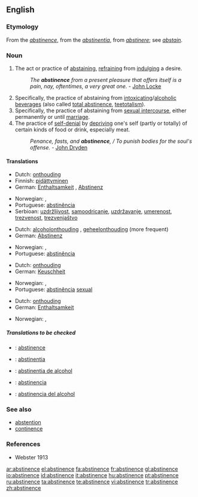 ==English==
{{wikipedia}}

===Etymology===
From the {{F.}} ''[[abstinence]]'', from the {{L.}} ''[[abstinentia]]'', from ''[[abstinere]]''; see ''[[abstain]]''.

===Noun===
{{en-noun|-}}

# The act or practice of [[abstaining]], [[refrain]]ing from [[indulge|indulging]] a desire.
#:''The '''abstinence''' from a present pleasure that offers itself is a pain, nay, oftentimes, a very great one.'' - [[w:John Locke|John Locke]]
# Specifically, the practice of abstaining from [[intoxicating]]/[[alcoholic]] [[beverage]]s (also called [[total abstinence]], [[teetotalism]]).
# Specifically, the practice of abstaining from [[sexual intercourse]], either permanently or until [[marriage]].
# The practice of [[self-denial]] by [[depriving]] one's self (partly or totally) of certain kinds of food or drink, especially meat.
#:''Penance, fasts, and '''abstinence''', / To punish bodies for the soul's offense.'' - [[w:John Dryden|John Dryden]]

====Translations====
{{trans-top|the act or practice of abstaining}}
*Dutch: [[onthouding]] {{f}}
*Finnish: [[pidättyminen]]
*German: [[Enthaltsamkeit]] {{f}}, [[Abstinenz]] {{f}}
{{trans-mid}}
*Norwegian: {{t|no|avhold|n}}, {{t|no|avholdenhet|m}}
*Portuguese: [[abstinência]] {{f}}
*Serbioan: [[uzdržljivost]], [[samoodricanje]], [[uzdržavanje]], [[umerenost]], [[trezvenost]], [[trezvenjaštvo]]
{{trans-bottom}}

{{trans-top|specifically, abstinence from alcohol}}
*Dutch: [[alcoholonthouding]] {{f}}, [[geheelonthouding]] {{f}} (more frequent)
*German: [[Abstinenz]] {{f}}
{{trans-mid}}
*Norwegian: {{t|no|avhold|n}}, {{t|no|avholdenhet|m}}
*Portuguese: [[abstinência]] {{f}}
{{trans-bottom}}

{{trans-top|specifically, abstinence from sexual intercourse}}
*Dutch: [[onthouding]] {{f}}
*German: [[Keuschheit]] {{f}}
{{trans-mid}}
*Norwegian: {{t|no|avhold|n}}, {{t|no|avholdenhet|m}}
*Portuguese: [[abstinência]] {{f}} [[sexual]]
{{trans-bottom}}

{{trans-top|the practice of self-denial}}
*Dutch: [[onthouding]] {{f}}
*German: [[Enthaltsamkeit]] {{f}}
{{trans-mid}}
*Norwegian: {{t|no|avhold|n}}, {{t|no|avholdenhet|m}}
{{trans-bottom}}

=====Translations to be checked=====
{{checktrans}}

*{{ttbc|French}}: [[abstinence]] {{f}}
*{{ttbc|Interlingua}}: [[abstinentia]]
*{{ttbc|Interlingua}}: [[abstinentia de alcohol]]
*{{ttbc|Spanish}}: [[abstinencia]] {{f}}
*{{ttbc|Spanish}}: [[abstinencia del alcohol]]

===See also===
*[[abstention]]
*[[continence]]

===References===
*Webster 1913

[[ar:abstinence]]
[[el:abstinence]]
[[fa:abstinence]]
[[fr:abstinence]]
[[gl:abstinence]]
[[io:abstinence]]
[[id:abstinence]]
[[it:abstinence]]
[[hu:abstinence]]
[[pt:abstinence]]
[[ru:abstinence]]
[[ta:abstinence]]
[[te:abstinence]]
[[vi:abstinence]]
[[tr:abstinence]]
[[zh:abstinence]]